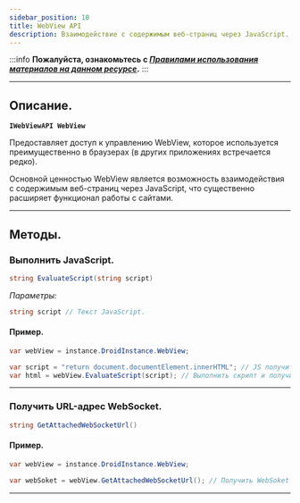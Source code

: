 ```yaml
---
sidebar_position: 10
title: WebView API
description: Взаимодействие с содержимым веб-страниц через JavaScript.
---
```

:::info **Пожалуйста, ознакомьтесь с [*Правилами использования материалов на данном ресурсе*](../Disclaimer).**
:::
_______________________________________________  
## Описание.  
**`IWebViewAPI WebView`**  

Предоставляет доступ к управлению WebView, которое используется преимущественно в браузерах (в других приложениях встречается редко).  

Основной ценностью WebView является возможность взаимодействия с содержимым веб-страниц через JavaScript, что существенно расширяет функционал работы с сайтами.  
_______________________________________________
## Методы.  
### Выполнить JavaScript.
```csharp
string EvaluateScript(string script)
```   

*Параметры:*   
```csharp
string script // Текст JavaScript.
``` 

#### Пример.  
```csharp
var webView = instance.DroidInstance.WebView;

var script = "return document.documentElement.innerHTML"; // JS получить html страницы
var html = webView.EvaluateScript(script); // Выполнить скрипт и получить html
```
_______________________________________________
### Получить URL-адрес WebSocket.
```csharp
string GetAttachedWebSocketUrl()
```   

#### Пример.  
```csharp
var webView = instance.DroidInstance.WebView;

var webSoket = webView.GetAttachedWebSocketUrl(); // Получить WebSoket
```
_______________________________________________
